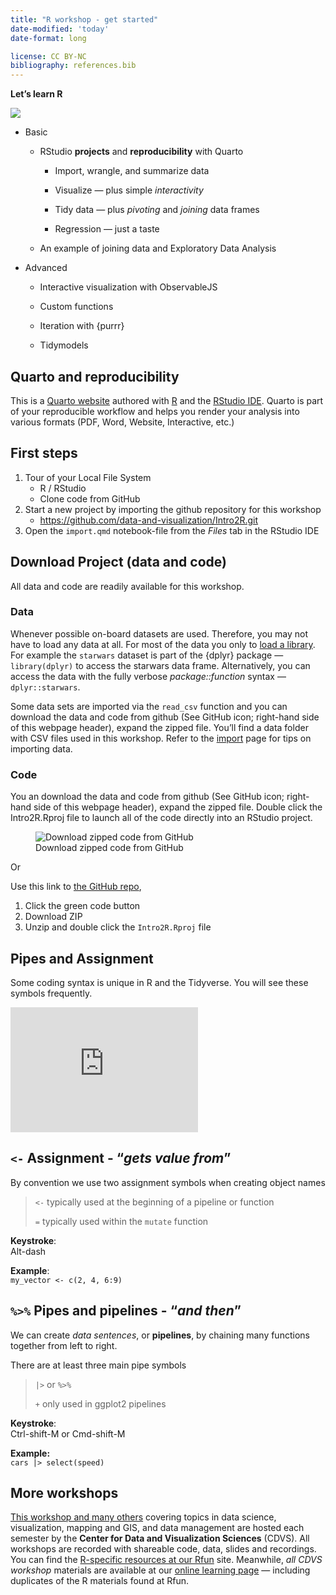 ```yaml
---
title: "R workshop - get started"
date-modified: 'today'
date-format: long

license: CC BY-NC  
bibliography: references.bib
---
```


**Let's learn R**

::: column-margin
[![](images/DALL-E_2023-07-13_learn_R.png){fig-alt="Learn R"}](images/DALL-E_2023-07-13_learn_R.png)
:::

-   Basic

    -   RStudio **projects** and **reproducibility** with Quarto

        -   Import, wrangle, and summarize data

        -   Visualize --- plus simple *interactivity*

        -   Tidy data --- plus *pivoting* and *joining* data frames

        -   Regression --- just a taste

    -   An example of joining data and Exploratory Data Analysis

-   Advanced

    -   Interactive visualization with ObservableJS

    -   Custom functions

    -   Iteration with {purrr}

    -   Tidymodels

::: callout-tip
## Quarto and reproducibility

This is a [Quarto website](https://quarto.org/docs/websites "quarto website documentation") authored with [R](https://www.r-project.org/ "download R") and the [RStudio IDE](https://posit.co/products/open-source/rstudio/ "Download RStudio"). Quarto is part of your reproducible workflow and helps you render your analysis into various formats (PDF, Word, Website, Interactive, etc.)
:::

## First steps

1.  Tour of your Local File System
    -   R / RStudio
    -   Clone code from GitHub
2.  Start a new project by importing the github repository for this workshop
    -   <https://github.com/data-and-visualization/Intro2R.git>
3.  Open the `import.qmd` notebook-file from the *Files* tab in the RStudio IDE

## Download Project (data and code)

All data and code are readily available for this workshop.

### Data

Whenever possible on-board datasets are used. Therefore, you may not have to load any data at all. For most of the data you only to [load a library](packages.html#load-packages). For example the `starwars` dataset is part of the {dplyr} package --- `library(dplyr)` to access the starwars data frame. Alternatively, you can access the data with the fully verbose *package::function* syntax --- `dplyr::starwars`.

Some data sets are imported via the `read_csv` function and you can download the data and code from github (See GitHub icon; right-hand side of this webpage header), expand the zipped file. You'll find a data folder with CSV files used in this workshop. Refer to the [import](import.html) page for tips on importing data.

### Code

You an download the data and code from github (See GitHub icon; right-hand side of this webpage header), expand the zipped file. Double click the Intro2R.Rproj file to launch all of the code directly into an RStudio project.

::: column-margin
![Download zipped code from GitHub](images/github_download.jpg){alt="Download zipped code from GitHub" fig-alt="download code"}
:::

Or

Use this link to [the GitHub repo](https://github.com/data-and-visualization/Intro2R.git "github code repo"),

1.  Click the green code button
2.  Download ZIP
3.  Unzip and double click the `Intro2R.Rproj` file

## Pipes and Assignment

Some coding syntax is unique in R and the Tidyverse. You will see these symbols frequently.

::: column-margin
```{=html}
<iframe width="300" height="200" src="https://www.youtube.com/embed/FK5UKBT-8iw" title="YouTube video player" frameborder="0" allow="accelerometer; autoplay; clipboard-write; encrypted-media; gyroscope; picture-in-picture; web-share" allowfullscreen></iframe>
```
:::

::: callout-note
## `<-` Assignment - "*gets value from*"

By convention we use two assignment symbols when creating object names

> `<-` typically used at the beginning of a pipeline or function
>
> `=` typically used within the `mutate` function

**Keystroke**:\
Alt-dash

**Example**:\
`my_vector <- c(2, 4, 6:9)`
:::

::: callout-note
## `%>%` Pipes and pipelines - "*and then*"

We can create *data sentences*, or **pipelines**, by chaining many functions together from left to right.

There are at least three main pipe symbols

> `|>` or `%>%`
>
> `+` only used in ggplot2 pipelines

**Keystroke**:\
Ctrl-shift-M or Cmd-shift-M

**Example:**\
`cars |> select(speed)`
:::

## More workshops

[This workshop and many others](https://library.duke.edu/data/workshops) covering topics in data science, visualization, mapping and GIS, and data management are hosted each semester by the **Center for Data and Visualization Sciences** (CDVS). All workshops are recorded with shareable code, data, slides and recordings. You can find the [R-specific resources at our Rfun](https://rfun.library.duke.edu) site. Meanwhile, *all CDVS workshop* materials are available at our [online learning page](https://library.duke.edu/data/workshops) --- including duplicates of the R materials found at Rfun.
